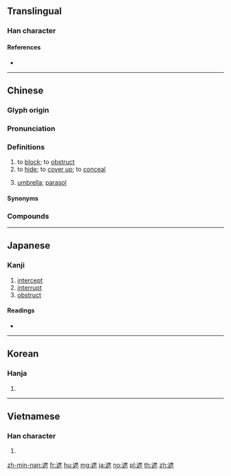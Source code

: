 {{character info/new}}
==Translingual==

===Han character===
{{Han char|rn=162|rad=辵|as=11|sn=15|four=30303|canj=YITF|ids=⿺辶庶}}

====References====
* {{Han ref|kx=1264.100|dkj=39086|dj=1759.210|hdz=63877.050|uh=906E|ud=36974|bh=BE42|bd=48706}}

----

==Chinese==
{{zh-forms|alt=𨖥,庶}}

===Glyph origin===
{{Han etym}}

===Pronunciation===
{{zh-pron
|m=zhē,zhě
|c=ze1
|h=pfs=châ
|md=
|mn=jia/lia
|w=
|mc=y
|oc=y
|cat=v,n
}}

===Definitions===
{{zh-hanzi}}

# to [[block]]; to [[obstruct]]
# to [[hide]]; to [[cover up]]; to [[conceal]]
# {{lb|zh|Cantonese|Hakka}} [[umbrella]]; [[parasol]] {{zh-mw|c:把|h:支}}

====Synonyms====
{{zh-dial|傘}}

===Compounds===
{{zh-der|一手遮天|前遮後擁|口沒遮攔|口無遮攔|周遮|奢遮|左遮右攩|後擁前遮|攀轅遮道|旁遮普|東掩西遮|東遮西掩|毗盧遮那|沒遮攔|無遮大會|片雲遮頂|胡遮刺|脣不遮齒|花遮柳掩|花遮柳隱|蔽遮|衣不遮身|遮人眼目|遮人耳目|遮住|遮光板|遮前掩後|遮堂|遮場面|遮天|遮天映日|遮天蓋地|遮天蓋日|遮天蔽日|遮天迷日|遮挽|遮掩|遮擊|遮擋|遮攔|遮斷|遮架|遮止|遮沒|遮溜子|遮眼法|遮瞞|遮箭牌|遮羅|遮羞|遮羞布|遮羞費|遮耳目|遮莫|遮蓋|遮蔭|遮蔽|遮藏|遮說|遮護|遮路|遮道|遮道挽留|遮遮掩掩|遮醜|遮陽|遮雨|遮飾|邀遮|隻手遮天|雨遮|雲遮月}}

----

==Japanese==

===Kanji===
{{ja-kanji|grade=c|rs=辵11}}

# [[intercept]]
# [[interrupt]]
# [[obstruct]]

====Readings====
* {{ja-readings|on=[[しゃ]] (sha)|kun=[[さえぎる]] (saegiru)|nanori=}}

----

==Korean==

===Hanja===
{{ko-hanja|hangeul=차|eumhun=|rv=cha|mr=ch'a|y=cha}}

# {{defn|lang=ko|sort=辵11}}

----

==Vietnamese==

===Han character===
{{vi-hantu|[[già]], [[dà]]|rs=辵11}}

# {{defn|lang=vi|sort=辵11}}

[[zh-min-nan:遮]]
[[fr:遮]]
[[hu:遮]]
[[mg:遮]]
[[ja:遮]]
[[no:遮]]
[[pl:遮]]
[[th:遮]]
[[zh:遮]]